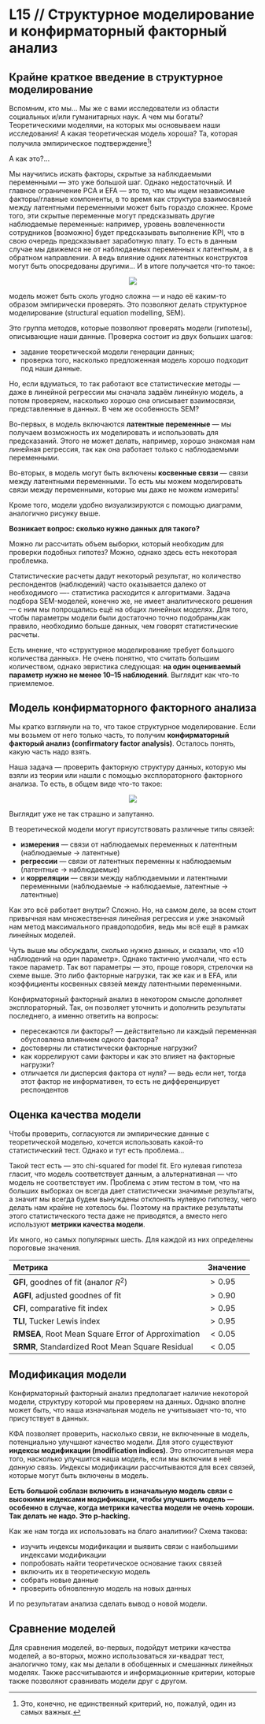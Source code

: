 # L15 // Структурное моделирование и конфирматорный факторный анализ

## Крайне краткое введение в структурное моделирование

Вспомним, кто мы… Мы же с вами исследователи из области социальных и/или гуманитарных наук. А чем мы богаты? Теоретическими моделями, на которых мы основываем наши исследования! А какая теоретическая модель хороша? Та, которая получила эмпирическое подтверждение[^emp_evd]!

[^emp_evd]: Это, конечно, не единственный критерий, но, пожалуй, один из самых важных.

А как это?…

Мы научились искать факторы, скрытые за наблюдаемыми переменными --- это уже большой шаг. Однако недостаточный. И главное ограничение PCA и EFA --- это то, что мы ищем независимые факторы/главные компоненты, в то время как структура взаимосвязей между латентными переменными может быть гораздо сложнее. Кроме того, эти скрытые переменные могут предсказывать другие наблюдаемые переменные: например, уровень вовлеченности сотрудников [возможно] будет предсказывать выполнение KPI, что в свою очередь предсказывает заработную плату. То есть в данным случае мы движемся не от наблюдаемых переменных к латентным, а в обратном направлении. А ведь влияние одних латентных конструктов могут быть опосредованы другими… И в итоге получается что-то такое:

<center>
<figure>
<img src="pics/sem-model.jpg">
</figure>
</center>

модель может быть сколь угодно сложна --- и надо её каким-то образом эмпирически проверять. Это позволяют делать структурное моделирование (structural equation modelling, SEM).

Это группа методов, которые позволяют проверять модели (гипотезы), описывающие наши данные. Проверка состоит из двух больших шагов:

* задание теоретической модели генерации данных;
* проверка того, насколько предложенная модель хорошо подходит под наши данные.

Но, если вдуматься, то так работают все статистические методы --- даже в линейной регрессии мы сначала задаём линейную модель, а потом проверяем, насколько хорошо она описывает взаимосвязи, представленные в данных. В чем же особенность SEM?

Во-первых, в модель включаются **латентные переменные** --- мы получаем возможность их моделировать и использовать для предсказаний. Этого не может делать, например, хорошо знакомая нам линейная регрессия, так как она работает только с наблюдаемыми переменными.

Во-вторых, в модель могут быть включены **косвенные связи** --- связи между латентными переменными. То есть мы можем моделировать связи между переменными, которые мы даже не можем измерить!

Кроме того, модели удобно визуализируются с помощью диаграмм, аналогично рисунку выше.


**Возникает вопрос: сколько нужно данных для такого?**

Можно ли рассчитать объем выборки, который необходим для проверки подобных гипотез? Можно, однако здесь есть некоторая проблемка.

Статистические расчеты дадут некоторый результат, но количество респондентов (наблюдений) часто оказывается далеко от необходимого ---- статистика расходится к алгоритмами. Задача подбора SEM-моделей, конечно же, не имеет аналитического решения --- с ним мы попрощались ещё на общих линейных моделях. Для того, чтобы параметры модели были достаточно точно подобраны,как правило, необходимо больше данных, чем говорят статистические расчеты.

Есть мнение, что «структурное моделирование требует большого количества данных». Не очень понятно, что считать большим количеством, однако эвристика следующая: **на один оцениваемый параметр нужно не менее 10--15 наблюдений**. Выглядит как что-то приемлемое.


## Модель конфирматорного факторного анализа

Мы кратко взглянули на то, что такое структурное моделирование. Если мы возьмем от него только часть, то получим **конфирматорный факторый анализ (confirmatory factor analysis)**. Осталось понять, какую часть надо взять.

Наша задача --- проверить факторную структуру данных, которую мы взяли из теории или нашли с помощью эксплораторного факторного анализа. То есть, в общем виде что-то такое:

<center>
<figure>
<img src="pics/cfa-model.jpg">
</figure>
</center>

Выглядит уже не так страшно и запутанно.

В теоретической модели могут присутствовать различные типы связей:

* **измерения** --- связи от наблюдаемых переменных к латентным (наблюдаемые → латентные)
* **регрессии** --- связи от латентных переменны к наблюдаемым (латентные → наблюдаемые)
* и **корреляции** --- связи между наблюдаемыми и латентными переменными (наблюдаемые → наблюдаемые, латентные → латентные)

Как это всё работает внутри? Сложно. Но, на самом деле, за всем стоит привычная нам множественная линейная регрессия и уже знакомый нам метод максимального правдоподобия, ведь мы всё ещё в рамках линейных моделей.


Чуть выше мы обсуждали, сколько нужно данных, и сказали, что «10 наблюдений на один параметр». Однако тактично умолчали, что есть такое параметр. Так вот параметры --- это, проще говоря, стрелочки на схеме выше. Это либо факторные нагрузки, так же как и в EFA, или коэффициенты косвенных связей между латентными переменными.


Конфирматорный факторный анализ в некотором смысле дополняет эксплораторный. Так, он позволяет уточнить и дополнить результаты последнего, а именно ответить на вопросы:

* пересекаются ли факторы? --- действительно ли каждый переменная обусловлена влиянием одного фактора?
* достоверны ли статистически факторные нагрузки?
* как коррелируют сами факторы и как это влияет на факторные нагрузки?
* отличается ли дисперсия фактора от нуля? — ведь если нет, тогда этот фактор не информативен, то есть не дифференцирует респондентов


## Оценка качества модели

Чтобы проверить, согласуются ли эмпирические данные с теоретической моделью, хочется использовать какой-то статистический тест. Однако и тут есть проблема...

Такой тест есть --- это chi-squared for model fit. Его нулевая гипотеза гласит, что модель соответствует данным, а альтернативная --- что модель не соответствует им. Проблема с этим тестом в том, что на больших выборках он всегда дает статистически значимые результаты, а значит мы всегда будем вынуждены отклонять нулевую гипотезу, чего делать нам крайне не хотелось бы. Поэтому на практике результаты этого статистического теста даже не приводятся, а вместо него используют **метрики качества модели**.

Их много, но самых популярных шесть. Для каждой из них определены пороговые значения.

|Метрика|Значение|
|:------|:-------|
|**GFI**, goodnes of fit (аналог $R^2$)|$>0.95$|
|**AGFI**, adjusted goodnes of fit|$>0.90$|
|**CFI**, comparative fit index| $>0.95$|
|**TLI**, Tucker Lewis index|$>0.95$|
|**RMSEA**, Root Mean Square Error of Approximation|$<0.05$|
|**SRMR**, Standardized Root Mean Square Residual|$<0.05$|


## Модификация модели

Конфирматорный факторный анализ предполагает наличие некоторой модели, структуру которой мы проверяем на данных. Однако вполне может быть, что наша изначальная модель не учитывыает что-то, что присутствует в данных.

КФА позволяет проверить, насколько связи, не включенные в модель, потенциально улучшают качество модели. Для этого существуют **индексы модификации (modification indices)**. Это относительная мера того, насколько улучшится наша модель, если мы включим в неё *данную* связь. Индексы модификации рассчитываются для всех связей, которые могут быть включены в модель.

**Есть большой соблазн включить в изначальную модель связи с высокими индексами модификации, чтобы улучшить модель --- особенно в случае, когда метрики качества модели не очень хороши. Так делать не надо. Это p-hacking.**

Как же нам тогда их использовать на благо аналитики? Схема такова: 

* изучить индексы модификации и выявить связи с наибольшими индексами модификации
* попробовать найти теоретическое основание таких связей
* включить их в теоретическую модель
* собрать новые данные
* проверить обновленную модель на новых данных

И по результатам анализа сделать вывод о новой модели.


## Сравнение моделей

Для сравнения моделей, во-первых, подойдут метрики качества моделей, а во-вторых, можно использоваться хи-квадрат тест, аналогично тому, как мы делали в обобщенных и смешанных линейных моделях. Также рассчитываются и информационные критерии, которые также позволяют сравнивать модели друг с другом.
